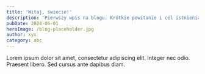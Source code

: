 ```yaml
---
title: 'Witaj, świecie!'
description: 'Pierwszy wpis na blogu. Krótkie powitanie i cel istnienia tej strony.'
pubDate: 2024-06-01
heroImage: /blog-placeholder.jpg
author: xyx
category: abc
---
```


Lorem ipsum dolor sit amet, consectetur adipiscing elit. Integer nec odio. Praesent libero. Sed cursus ante dapibus diam.
